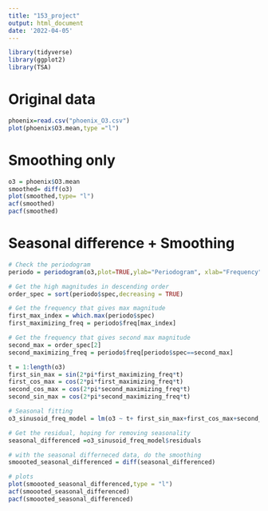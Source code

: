 ```yaml
---
title: "153_project"
output: html_document
date: '2022-04-05'
---
```


```r
library(tidyverse)
library(ggplot2)
library(TSA)
```

# Original data
```r
phoenix=read.csv("phoenix_O3.csv")
plot(phoenix$O3.mean,type ="l")
```
# Smoothing only
```r
o3 = phoenix$O3.mean
smoothed= diff(o3)
plot(smoothed,type= "l")
acf(smoothed)
pacf(smoothed)
```
# Seasonal difference + Smoothing 
```r
# Check the periodogram
periodo = periodogram(o3,plot=TRUE,ylab="Periodogram", xlab="Frequency")

# Get the high magnitudes in descending order
order_spec = sort(periodo$spec,decreasing = TRUE)

# Get the frequency that gives max magnitude
first_max_index = which.max(periodo$spec)
first_maximizing_freq = periodo$freq[max_index]

# Get the frequency that gives second max magnitude
second_max = order_spec[2]
second_maximizing_freq = periodo$freq[periodo$spec==second_max]

t = 1:length(o3)
first_sin_max = sin(2*pi*first_maximizing_freq*t)
first_cos_max = cos(2*pi*first_maximizing_freq*t)
second_cos_max = cos(2*pi*second_maximizing_freq*t)
second_sin_max = cos(2*pi*second_maximizing_freq*t)

# Seasonal fitting
o3_sinusoid_freq_model = lm(o3 ~ t+ first_sin_max+first_cos_max+second_cos_max+second_sin_max)

# Get the residual, hoping for removing seasonality
seasonal_differenced =o3_sinusoid_freq_model$residuals

# with the seasonal differneced data, do the smoothing
smoooted_seasonal_differenced = diff(seasonal_differenced)

# plots
plot(smoooted_seasonal_differenced,type = "l")
acf(smoooted_seasonal_differenced)
pacf(smoooted_seasonal_differenced)
```


